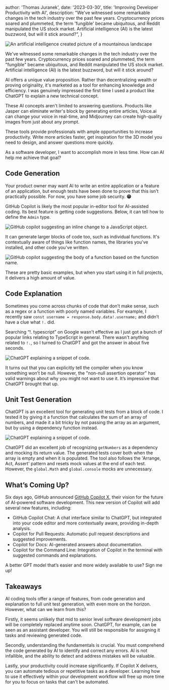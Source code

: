 
  author: 'Thomas Juranek',
  date: '2023-03-30',
  title: 'Improving Developer Productivity with AI',
  description:
    "We've witnessed some remarkable changes in the tech industry over the past few years. Cryptocurrency prices soared and plummeted, the term 'fungible' became ubiquitous, and Reddit manipulated the US stock market. Artificial intelligence (AI) is the latest buzzword, but will it stick around?",
}


<Image
  src={landscape}
  alt="An artificial intelligence created picture of a mountainous landscape"
/>

We've witnessed some remarkable changes in the tech industry over the past few years. Cryptocurrency prices soared and plummeted, the term "fungible" became ubiquitous, and Reddit manipulated the US stock market. Artificial intelligence (AI) is the latest buzzword, but will it stick around?

AI offers a unique value proposition. Rather than decentralizing wealth or proving originality, it's marketed as a tool for enhancing knowledge and efficiency. I was genuinely impressed the first time I used a product like ChatGPT to explain a new technical concept.

These AI concepts aren't limited to answering questions. Products like Jasper can eliminate writer's block by generating entire articles, Voice.ai can change your voice in real-time, and Midjourney can create high-quality images from just about any prompt.

These tools provide professionals with ample opportunities to increase productivity. Write more articles faster, get inspiration for the 3D model you need to design, and answer questions more quickly.

As a software developer, I want to accomplish more in less time. How can AI help me achieve that goal?

## Code Generation

Your product owner may want AI to write an entire application or a feature of an application, but enough tests have been done to prove that this isn't practically possible. For now, you have some job security. **😁**

GitHub Copilot is likely the most popular in-editor tool for AI-assisted coding. Its best feature is getting code suggestions. Below, it can tell how to define the `Admin` type.

<Image
  src={codeGen1}
  alt="GitHub copilot suggesting an inline change to a JavaScript object."
/>

It can generate larger blocks of code too, such as individual functions. It's contextually aware of things like function names, the libraries you've installed, and other code you've written.

<Image
  src={codeGen2}
  alt="GitHub copilot suggesting the body of a function based on the function name."
/>

These are pretty basic examples, but when you start using it in full projects, it delivers a high amount of value.

## Code Explanation

Sometimes you come across chunks of code that don’t make sense, such as a regex or a function with poorly named variables. For example, I recently saw `const username = response.body.data!.username;` and didn’t have a clue what `!.` did.

Searching “!. typescript” on Google wasn't effective as I just got a bunch of popular links relating to TypeScript in general. There wasn't anything related to `!.`, so I turned to ChatGPT and got the answer in about five seconds.

<Image src={chatgptChat} alt="ChatGPT explaining a snippet of code." />

It turns out that you can explicitly tell the compiler when you know something won’t be null. However, the "non-null assertion operator" has valid warnings about why you might not want to use it. It’s impressive that ChatGPT brought that up.

## Unit Test Generation

ChatGPT is an excellent tool for generating unit tests from a block of code. I tested it by giving it a function that calculates the sum of an array of numbers, and made it a bit tricky by not passing the array as an argument, but by using a dependency function instead.

<Image src={chatgptCode} alt="ChatGPT explaining a snippet of code." />

ChatGPT did an excellent job of recognizing `getNumbers` as a dependency and mocking its return value. The generated tests cover both when the array is empty and when it is populated. The tool also follows the 'Arrange, Act, Assert' pattern and resets mock values at the end of each test. However, the `global.Math` and `global.console` mocks are unnecessary.

## What’s Coming Up?

Six days ago, GitHub announced [GitHub Copilot X](https://github.blog/2023-03-22-github-copilot-x-the-ai-powered-developer-experience/), their vision for the future of AI-powered software development. This new version of Copilot will add several new features, including:

- GitHub Copilot Chat: A chat interface similar to ChatGPT, but integrated into your code editor and more contextually aware, providing in-depth analysis.
- Copilot for Pull Requests: Automatic pull request descriptions and suggested improvements.
- Copilot for Docs: AI-generated answers about documentation.
- Copilot for the Command Line: Integration of Copilot in the terminal with suggested commands and explanations.

A better GPT model that’s easier and more widely available to use? Sign me up!

## Takeaways

AI coding tools offer a range of features, from code generation and explanation to full unit test generation, with even more on the horizon. However, what can we learn from this?

Firstly, it seems unlikely that mid to senior level software development jobs will be completely replaced anytime soon. ChatGPT, for example, can be seen as an assistant developer. You will still be responsible for assigning it tasks and reviewing generated code.

Secondly, understanding the fundamentals is crucial. You must comprehend the code generated by AI to identify and correct any errors. AI is not infallible, and the ability to detect and address mistakes will be valuable.

Lastly, your productivity could increase significantly. If Copilot X delivers, you can automate tedious or repetitive tasks as a developer. Learning how to use it effectively within your development workflow will free up more time for you to focus on tasks that can't be automated.
